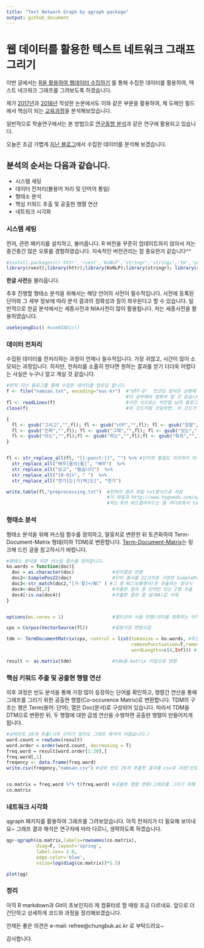 ```yaml
---
title: "Text Network Graph by qgraph package"
output: github_document
---
```


# 웹 데이터를 활용한 **텍스트 네트워크** 그래프 그리기

이번 글에서는 [R을 활용하여 웹데이터 수집하기](https://refree.github.io/Web_Scraping/) 를 통해 수집한 데이터를 활용하여,
텍스트 네크워크 그래프를 그려보도록 하겠습니다. 

제가 [2017년](https://www.dbpia.co.kr/journal/articleDetail?nodeId=NODE07231534#)과 [2018년](https://www.dbpia.co.kr/journal/articleDetail?nodeId=NODE07408574) 작성한 논문에서도 이와 같은 부분을 활용하여, 제 도메인 필드에서 핵심이 되는 [교육과정](https://namu.wiki/w/%EA%B5%90%EC%9C%A1%EA%B3%BC%EC%A0%95)을 분석해보았습니다. 

일반적으로 학술연구에서는 본 방법으로 [연구동향 분석](https://www.dbpia.co.kr/search/topSearch?startCount=0&collection=ALL&range=A&searchField=ALL&sort=RANK&query=%EC%97%B0%EA%B5%AC%EB%8F%99%ED%96%A5&srchOption=*)과 같은 연구에 활용되고 있습니다. 

오늘은 조금 가볍게 [지난 블로그](https://refree.github.io/Web_Scraping/)에서 수집한 데이터를 분석해 보겠습니다. 

## 분석의 순서는 다음과 같습니다. 
 - 시스템 세팅
 - 데이터 전처리(불용어 처리 및 단어의 통일)
 - 형태소 분석
 - 핵심 키워드 추출 및 공출현 행렬 연산
 - 네트워크 시각화
 
### 시스템 세팅
 먼저, 관련 패키지를 설치하고, 불러옵니다. 
 R 버전을 꾸준히 업데이트하지 않아서 저는 중간중간 많은 오류를 경험하였습니다. 지속적인 버전관리는 참 중요한거 같습니다^^ 

```r
#install.packages(c('httr','rvest','KoNLP','stringr','stringi','tm','sna','xml2','dplyr','qgrap'))
library(rvest);library(httr);library(KoNLP);library(stringr); library(stringi);library(tm);library(sna);library(xml2);library(qgraph); library(dplyr)

```

 **한글 사전**을 불러옵니다. 

  추후 진행할 형태소 분석을 위해서는 해당 언어의 사전이 필수적입니다. 
  사전에 등록된 단어와 그 세부 정보에 따라 분석 결과의 정확성과 질이 좌우된다고 할 수 있습니다. 
  일반적으로 한글 분석에서는 세종사전과 NIA사전이 많이 활용됩니다. 
  저는 세종사전을 활용하였습니다. 

```r

useSejongDic() #useNIADic() 

```

### 데이터 전처리 

  수집된 데이터를 전처리하는 과정이 언제나 필수적입니다. 가장 귀찮고, 시간이 많이 소모되는 과정입니다. 
  하지만, 전처리를 소홀히 한다면 원하는 결과를 얻기 더더욱 어렵다는 사실은 누구나 알고 계실 것 같습니다. 
  

```r

#먼저 지난 블로그를 통해 수집한 데이터를 업로딩 합니다. 
f <- file("namsan.txt", encoding="euc-kr")  #"UTF-8"  인코딩 방식은 상황에 따라 다르더라구요~ 
                                            #더 공부해야 정확히 알 것 같습니다. 
fl <- readLines(f)                          #이런 식으로는 박찬엽 님의 블로그에서 봤는데, 좋은 것 같습니다. 
close(f)                                    #위 코드처럼 코딩하면, 이 코드가 필요해요.

{
  fl <- gsub("그리고","",fl); fl <- gsub("너무","",fl); fl <- gsub("정말","",fl); 
  fl <- gsub("진짜","",fl); fl <- gsub("그때","",fl); fl <- gsub("있는","",fl); fl <- gsub("을","",fl);fl <- gsub("를","",fl);
  fl <- gsub("아는","",fl);fl <- gsub("하는","",fl);fl <- gsub("특히","",fl);fl <- gsub("역시","",fl);
}


fl <- str_replace_all(fl, "[[:punct:]]", "") %>% #단어의 통일도 미리하지 마시고, 결과를 보고 이후에 하는 것이 더 좋아요
  str_replace_all("배우[들의|들]", "배우")  %>%
  str_replace_all("보고", "봤습니다")  %>%
  str_replace_all("[0-9]+", " ")  %>%
  str_replace_all("연기[는|가|력|도]", "연기")  

write.table(fl,"preprocessing.txt")  #전처리 결과 파일 txt형식으로 저장 
                                     #이 파일과 http://www.tagxedo.com/app.html를 활용하여 워드클라우드를 손쉽게 만들 수 있습니다. 
                                     #저는 R의 워드클라우드는 좀 까다로워서 tagxedo를 활용합니다. 
```

### 형태소 분석
 형태소 분석을 위해 커스텀 함수를 정의하고, 말뭉치로 변환한 뒤 토큰화하여 Term-Document-Matrix 형태(이하 TDM)로 변환합니다. 
 [Term-Document-Matrix](http://www.darrinbishop.com/blog/2017/10/text-analytics-document-term-matrix/)는 링크해 드린 글을 참고하시기 바랍니다. 
 

```r

#형태소 분석을 위한 커스텀 함수를 정의합니다. 
ko.words = function(doc){              
  doc = as.character(doc)              #문자열로 변환
  doc2<-SimplePos22(doc)               #단어 품사를 22가지로 구분한 SimplePos22함수 적용
  doc3<-str_match(doc2,"[가-힣]+/NC" ) #그 중 NC(보통명사)만 추출하는 정규식
  doc4<-doc3[,2]                       #추출한 결과 중 단어만 있는 2열 추출
  doc4[!is.na(doc4)]                   #추출한 결과 중 널(NA)값 삭제
}


options(mc.cores = 1)                  #멀티코어 사용 안함(의미를 정확히는 아직 모르겠어요.)

cps = Corpus(VectorSource(fl))         #말뭉치로 변환시킴 

tdm <- TermDocumentMatrix(cps, control = list(tokenize = ko.words, #토큰화하는데 위에서 만든 함수(ko.words)사용
                                              removePunctuation=T,removeNumbers=T, #기호(Punctuation), 숫자 삭제
                                              wordLengths=c(4,Inf))) #단어 최소 크기가 2글자 초과부터 무한대까지

result <- as.matrix(tdm)               #tdm을 matrix 타입으로 변환

```

### 핵심 키워드 추출 및 공출현 행렬 연산
 이후 과정은 빈도 분석을 통해 가장 많이 등장하는 단어를 확인하고, 
 행렬간 연산을 통해 그래프를 그리기 위한 공출현 행렬(Co-occurence Matrix)로 변환합니다. 
 TDM의 구조는 행은 Term(용어: 단어), 열은 Doc(문서)로 구성되어 있습니다. 
 따라서 TDM을 DTM으로 변환한 뒤, 두 행렬에 대한 곱셈 연산을 수행하면 공출현 행렬이 만들어지게 됩니다. 

```r
#상위빈도 20개 추출(너무 단어가 많아도 그래프 해석이 어렵습니다.)
word.count = rowSums(result)
word.order = order(word.count, decreasing = T)
freq.word = result[word.order[1:20],]
freq.word[,1]
freqency <- data.frame(freq.word)
write.csv(freqency,"namsan.csv") #상위 빈도 20개 추출한 결과를 csv로 저장(빈도 분석을 위해 추후 필요한 경우가 있어요!)


co.matrix = freq.word %*% t(freq.word) #공출현 행렬 변환(그래프를 그리기 위해 꼭 필요해요)
co.matrix
```

### 네트워크 시각화
qgraph 패키지를 활용하여 그래프를 그려보았습니다. 
아직 전처리가 더 필요해 보이네요~
그래프 결과 해석은 연구자에 따라 다르니, 생략하도록 하겠습니다. 

```r
qg<-qgraph(co.matrix,labels=rownames(co.matrix),
           diag=F, layout='spring',
           label.cex= 2.0,
           edge.color='blue',
           vsize=log(diag(co.matrix))*1.5)

plot(qg)    
```

### 정리
아직 R markdown과 Git이 초보인지라 제 컴퓨터로 할 때랑 조금 다르네요. 
앞으로 더 간단하고 상세하게 코드와 과정을 정리해보겠습니다. 

언제든 좋은 의견은 e-mail: refree@chungbuk.ac.kr 로 부탁드려요~

감사합니다. 

